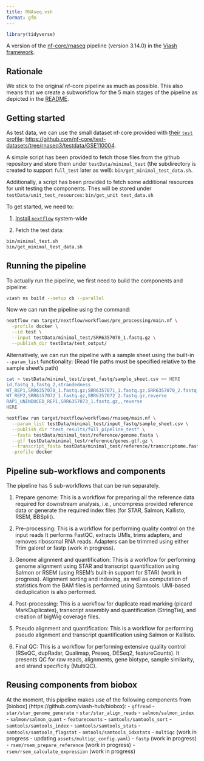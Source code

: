 ```yaml
---
title: RNAseq.vsh
format: gfm
---
```


<!-- README.md is generated by running 'quarto render README.qmd' -->

```r
library(tidyverse)
```

A version of the [nf-core/rnaseq](https://github.com/nf-core/rnaseq) pipeline (version 3.14.0) in the [Viash framework](http://www.viash.io).

## Rationale

We stick to the original nf-core pipeline as much as possible. This also means that we create a subworkflow for the 5 main stages of the pipeline as depicted in the [README](https://github.com/nf-core/rnaseq).

## Getting started

As test data, we can use the small dataset nf-core provided with [their `test` profile](https://github.com/nf-core/test-datasets/blob/rnaseq3/samplesheet/v3.10/samplesheet_test.csv): <https://github.com/nf-core/test-datasets/tree/rnaseq3/testdata/GSE110004>.

A simple script has been provided to fetch those files from the github repository and store them under `testData/minimal_test` (the subdirectory is created to support `full_test` later as well): `bin/get_minimal_test_data.sh`. 

Additionally, a script has been provided to fetch some additional resources for unit testing the components. Thes will be stored under `testData/unit_test_resources`: `bin/get_unit test_data.sh`

To get started, we need to:

1.  [Install `nextflow`](https://www.nextflow.io/docs/latest/getstarted.html) system-wide

2.  Fetch the test data:

``` bash
bin/minimal_test.sh
bin/get_minimal_test_data.sh
```

## Running the pipeline

To actually run the pipeline, we first need to build the components and pipeline:

``` bash
viash ns build --setup cb --parallel
```

Now we can run the pipeline using the command:

``` bash
nextflow run target/nextflow/workflows/pre_processing/main.nf \
  -profile docker \
  --id test \
  --input testData/minimal_test/SRR6357070_1.fastq.gz \
  --publish_dir testData/test_output/
```

Alternatively, we can run the pipeline with a sample sheet using the built-in `--param_list` functionality: (Read file paths must be specified relative to the sample sheet's path)

``` bash
cat > testData/minimal_test/input_fastq/sample_sheet.csv << HERE
id,fastq_1,fastq_2,strandedness
WT_REP1,SRR6357070_1.fastq.gz;SRR6357071_1.fastq.gz,SRR6357070_2.fastq.gz;SRR6357071_2.fastq.gz,reverse
WT_REP2,SRR6357072_1.fastq.gz,SRR6357072_2.fastq.gz,reverse
RAP1_UNINDUCED_REP1,SRR6357073_1.fastq.gz,,reverse
HERE

nextflow run target/nextflow/workflows/rnaseq/main.nf \
  --param_list testData/minimal_test/input_fastq/sample_sheet.csv \
  --publish_dir "test_results/full_pipeline_test" \
  --fasta testData/minimal_test/reference/genome.fasta \
  --gtf testData/minimal_test/reference/genes.gtf.gz \
  --transcript_fasta testData/minimal_test/reference/transcriptome.fasta \
  -profile docker
```

## Pipeline sub-workflows and components

The pipeline has 5 sub-workflows that can be run separately.

1. Prepare genome: This is a workflow for preparing all the reference data required for downstream analysis, i.e., uncompress provided reference data or generate the required index files (for STAR, Salmon, Kallisto, RSEM, BBSplit).

2. Pre-processing: This is a workflow for performing quality control on the input reads It performs FastQC, extracts UMIs, trims adapters, and removes ribosomal RNA reads. Adapters can be trimmed using either Trim galore! or fastp (work in progress).

3. Genome alignment and quantification: This is a workflow for performing genome alignment using STAR and transcript quantification using Salmon or RSEM (using RSEM's built-in support for STAR) (work in progress). Alignment sorting and indexing, as well as computation of statistics from the BAM files is performed using Samtools. UMI-based deduplication is also performed. 

4. Post-processing: This is a workflow for duplicate read marking (picard MarkDuplicates), transcript assembly and quantification (StringTie), and creation of bigWig coverage files.

5. Pseudo alignment and quantification: This is a workflow for performing pseudo alignment and transcript quantification using Salmon or Kallisto. 

6. Final QC: This is a workflow for performing extensive quality control (RSeQC, dupRadar, Qualimap, Preseq, DESeq2, featureCounts). It presents QC for raw reads, alignments, gene biotype, sample similarity, and strand specificity (MultiQC).

## Reusing components from biobox
At the moment, this pipeline makes use of the following components from [biobox] (https://github.com/viash-hub/biobox):
- `gffread`
- `star/star_genome_generate`
- `star/star_align_reads`
- `salmon/salmon_index`
- `salmon/salmon_quant`
- `featurecounts`
- `samtools/samtools_sort`
- `samtools/samtools_index`
- `samtools/samtools_stats`
- `samtools/samtools_flagstat`
- `amtools/samtools_idxstats`
- `multiqc` (work in progress - updating `assets/multiqc_config.yaml`)
- `fastp` (work in progress)
- `rsem/rsem_prepare_reference` (work in progress)
- `rsem/rsem_calculate_expression` (work in progress)